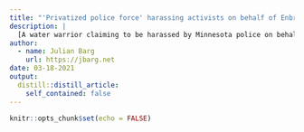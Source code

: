 ```yaml
---
title: "'Privatized police force' harassing activists on behalf of Enbridge"
description: |
  [A water warrior claiming to be harassed by Minnesota police on behalf of Enbridge](https://heated.world/p/i-dont-feel-safe-here). Police officers trailing activists en route to protests for hours and billing Enbridge for the time. The original intention of the law that this is based on might have been to shift costs from the state to Embridge. The interesting question is whether Enbridge told the police to go all-out or whether police offices took the initiative and what we observe is a revenue-generating strategy by the police forces. My sense is that it did not require much communication for this situation to occur if Enbridge and the police are on the same page on this issue anyways. Another aspect: the first example in the text is a woman getting fined for failing to signal more than 100 feet before a turn. That police strategy we have all seen before: pull over a member of a group that you don't like--if you know the law well enough you will always be able to fine that individual for some obscure infraction. There are also lots of instances of use of excessive force of male police officers against female activists.
author:
  - name: Julian Barg
    url: https://jbarg.net
date: 03-18-2021
output:
  distill::distill_article:
    self_contained: false
---
```



```r
knitr::opts_chunk$set(echo = FALSE)
```
